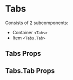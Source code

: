 
# Tabs

Consists of 2 subcomponents:

- Container `<Tabs>`
- Item `<Tabs.Tab>`

## Tabs Props

<ArgsTable of={Tabs} />

## Tabs.Tab Props

<ArgsTable of={Item} />
